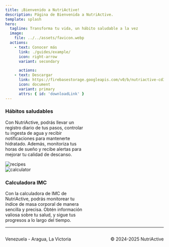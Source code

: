 ```yaml
---
title: ¡Bienvenido a NutriActive!
description: Página de Bienvenida a NutriActive.
template: splash
hero:
  tagline: Transforma tu vida, un hábito saludable a la vez
  image:
    file: ../../assets/favicon.webp
  actions:
    - text: Conocer más
      link: ./guides/example/
      icon: right-arrow
      variant: secondary

      actions:
    - text: Descargar
      link: https://firebasestorage.googleapis.com/v0/b/nutriactive-cd30b.appspot.com/o/nutriActive.zip?alt=media&token=60bb4f94-06d1-4ec0-afc1-0b8c48e46115
      icon: document
      variant: primary
      attrs: { id: 'downloadLink' }
---
```



<Burble />
<Carousel />

<section class="container-image-presentation">
  <article>
    <div style='width: 50%'>
      <h3 style='align-items: flex-end;'>Hábitos saludables</h3>
      <p>
        Con NutriActive, podrás llevar un registro diario de tus pasos, controlar
        tu ingesta de agua y recibir notificaciones para mantenerte hidratado.
        Además, monitoriza tus horas de sueño y recibe alertas para mejorar tu
        calidad de descanso.
      </p>
    </div>
    <img
      src='/banner00.jpg'
      alt='recipes'
      class='img-presentation'
      draggable='false'
    />
  </article>

<article>
  <img
    src='/banner04.png'
    alt='calculator'
    class='img-presentation'
    draggable='false'
  />
  <div style='width: 50%'>
    <h3>Calculadora IMC</h3>
    <p>
      Con la calculadora de IMC de NutriActive, podrás monitorear tu índice de
      masa corporal de manera sencilla y precisa. Obtén información valiosa
      sobre tu salud, y sigue tus progresos a lo largo del tiempo.
    </p>
  </div>
</article>

</section>

<footer class="footer-main">
  <hr/>
  <div style="display: flex; justify-content: space-between; align-items: center;">
    <p>Venezuela - Aragua, La Victoria</p>
    <p>&copy; 2024-2025 NutriActive</p>
  </div>

</footer>
